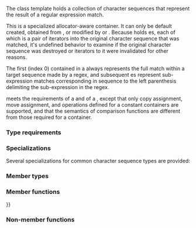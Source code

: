 {{cpp/title|match_results}}
{{cpp/regex/match_results/navbar}}
{{dcl begin}}
{{dcl header|regex}}
{{dcl|num=1|since=c++11|1=
template&lt;
    class BidirIt,
    class Alloc = std::allocator&lt;std::sub_match&lt;BidirIt&gt;&gt;
&gt; class match_results;
}}
{{dcl|num=2|since=c++17|1=
namespace pmr {
    template &lt;class BidirIt&gt;
    using match_results = std::match_results&lt;BidirIt,
                              std::pmr::polymorphic_allocator&lt;
                                  std::sub_match&lt;BidirIt&gt;&gt;&gt;;
}
}}
{{dcl end}}

The class template {{tt|std::match_results}} holds a collection of character sequences that represent the result of a regular expression match.

This is a specialized allocator-aware container. It can only be default created, obtained from {{lc|std::regex_iterator}}, or modified by {{lc|std::regex_search}} or {{lc|std::regex_match}}. Because {{tt|std::match_results}} holds {{lc|std::sub_match}}es, each of which is a pair of iterators into the original character sequence that was matched, it's undefined behavior to examine {{tt|std::match_results}} if the original character sequence was destroyed or iterators to it were invalidated for other reasons.

The first {{lc|std::sub_match}} (index 0) contained in a {{tt|std::match_result}} always represents the full match within a target sequence made by a regex, and subsequent {{lc|std::sub_match}}es represent sub-expression matches corresponding in sequence to the left parenthesis delimiting the sub-expression in the regex.

{{tt|std::match_results}} meets the requirements of a {{named req|AllocatorAwareContainer}} and of a {{named req|SequenceContainer}}, except that only copy assignment, move assignment, and operations defined for a constant containers are supported, and that the semantics of comparison functions are different from those required for a container.

===Type requirements===
{{par begin}}
{{par req named|BidirIt|BidirectionalIterator}}
{{par req named|Alloc|Allocator}}
{{par end}}

===Specializations===
Several specializations for common character sequence types are provided: 

{{dsc begin}}
{{dsc header|regex}}
{{dsc hitem|Type|Definition}}
{{dsc|{{tt|std::cmatch}}|{{c/core|std::match_results&lt;const char*&gt;}}}}
{{dsc|{{tt|std::wcmatch}}|{{c/core|std::match_results&lt;const wchar_t*&gt;}}}}
{{dsc|{{tt|std::smatch}}|{{c/core|std::match_results&lt;std::string::const_iterator&gt;}}}}
{{dsc|{{tt|std::wsmatch}}|{{c/core|std::match_results&lt;std::wstring::const_iterator&gt;}}}}
{{dsc|{{tt|std::pmr::cmatch}} {{mark c++17}}|{{c/core|std::pmr::match_results&lt;const char*&gt;}}}}
{{dsc|{{tt|std::pmr::wcmatch}} {{mark c++17}}|{{c/core|std::pmr::match_results&lt;const wchar_t*&gt;}}}}
{{dsc|{{tt|std::pmr::smatch}} {{mark c++17}}|{{c/core|std::pmr::match_results&lt;std::string::const_iterator&gt;}}}}
{{dsc|{{tt|std::pmr::wsmatch}} {{mark c++17}}|{{c/core|std::pmr::match_results&lt;std::wstring::const_iterator&gt;}}}}
{{dsc end}}

===Member types===
{{dsc begin}}
{{dsc hitem|Member type|Definition}}
{{dsc|{{tt|allocator_type}}|{{tt|Allocator}}}}
{{dsc|{{tt|value_type}}|{{c/core|std::sub_match&lt;BidirIt&gt;}}}}
{{dsc|{{tt|const_reference}}|{{c/core|const value_type&amp;}}}}
{{dsc|{{tt|reference}}|{{tt|value_type&amp;}}}}
{{dsc|{{tt|const_iterator}}|''implementation-defined'' (depends on the underlying container)}}
{{dsc|{{tt|iterator}}|{{tt|const_iterator}}}}
{{dsc|{{tt|difference_type}}|{{c/core|std::iterator_traits&lt;BidirIt&gt;::difference_type}}}}
{{dsc|{{tt|size_type}}|{{c/core|std::allocator_traits&lt;Alloc&gt;::size_type}}}}
{{dsc|{{tt|char_type}}|{{c/core|std::iterator_traits&lt;BidirIt&gt;::value_type}}}}
{{dsc|{{tt|string_type}}|{{c/core|std::basic_string&lt;char_type&gt;}}}}
{{dsc end}}

===Member functions===
{{dsc begin}}
{{dsc inc|cpp/regex/match_results/dsc constructor}}
{{dsc inc|cpp/regex/match_results/dsc destructor}}
{{dsc inc|cpp/regex/match_results/dsc operator{{=}}}}
{{dsc inc|cpp/regex/match_results/dsc get_allocator}}

{{dsc h2|State}}
{{dsc mem fun|cpp/regex/match_results/ready|checks if the results are available}}

{{dsc h2|Size}}
{{dsc inc|cpp/regex/match_results/dsc empty}}
{{dsc inc|cpp/regex/match_results/dsc size}}
{{dsc inc|cpp/regex/match_results/dsc max_size}}

{{dsc h2|Element access}}
{{dsc inc|cpp/regex/match_results/dsc length}}
{{dsc inc|cpp/regex/match_results/dsc position}}
{{dsc inc|cpp/regex/match_results/dsc str}}
{{dsc inc|cpp/regex/match_results/dsc operator_at}}
{{dsc inc|cpp/regex/match_results/dsc prefix}}
{{dsc inc|cpp/regex/match_results/dsc suffix}}

{{dsc h2|Iterators}}
{{dsc inc|cpp/regex/match_results/dsc begin}}
{{dsc inc|cpp/regex/match_results/dsc end}}

{{dsc h2|Format}}
{{dsc inc|cpp/regex/match_results/dsc format}}

{{dsc h2|Modifiers}}
{{dsc inc|cpp/regex/match_results/dsc swap}}
{{dsc end}}

===Non-member functions===
{{dsc begin}}
{{dsc inc|cpp/regex/match_results/dsc operator_cmp}}
{{dsc inc|cpp/regex/match_results/dsc swap2}}
{{dsc end}}

{{langlinks|de|es|fr|it|ja|ko|pt|ru|zh}}